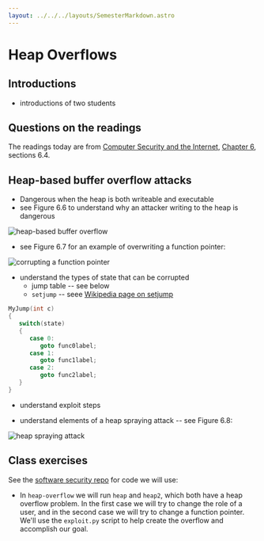 ```yaml
---
layout: ../../../layouts/SemesterMarkdown.astro
---
```


# Heap Overflows

## Introductions

- introductions of two students

## Questions on the readings

The readings today are from
[Computer Security and the Internet](https://people.scs.carleton.ca/~paulv/toolsjewels.html),
[Chapter 6](https://people.scs.carleton.ca/~paulv/toolsjewels/TJrev1/ch6-rev1.pdf),
sections 6.4.

## Heap-based buffer overflow attacks

- Dangerous when the heap is both writeable and executable
- see Figure 6.6 to understand why an attacker writing to the heap is dangerous

![heap-based buffer overflow](/images/security-book/figure-6.6.png)

- see Figure 6.7 for an example of overwriting a function pointer:

![corrupting a function pointer](/images/security-book/figure-6.7.png)

- understand the types of state that can be corrupted
  - jump table -- see below
  - `setjump` -- seee
    [Wikipedia page on setjump](https://en.wikipedia.org/wiki/Setjmp.h)

```c
MyJump(int c)
{
   switch(state)
   {
      case 0:
         goto func0label;
      case 1:
         goto func1label;
      case 2:
         goto func2label;
   }
}
```

- understand exploit steps

- understand elements of a heap spraying attack -- see Figure 6.8:

![heap spraying attack](/images/security-book/figure-6.8.png)

## Class exercises

See the [software security repo](https://github.com/BYU-CS465/software-security)
for code we will use:

- In `heap-overflow` we will run `heap` and `heap2`, which both have a heap
  overflow problem. In the first case we will try to change the role of a user,
  and in the second case we will try to change a function pointer. We'll use the
  `exploit.py` script to help create the overflow and accomplish our goal.
